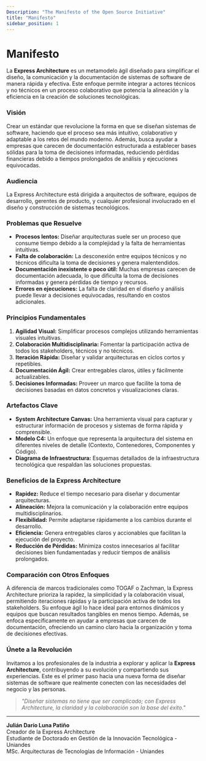 ```yaml
---
Description: "The Manifesto of the Open Source Initiative"
title: "Manifesto"
sidebar_position: 1
---
```


# Manifesto

La **Express Architecture** es un metamodelo ágil diseñado para simplificar el diseño, la comunicación y la documentación de sistemas de software de manera rápida y efectiva. Este enfoque permite integrar a actores técnicos y no técnicos en un proceso colaborativo que potencia la alineación y la eficiencia en la creación de soluciones tecnológicas.

### **Visión**

Crear un estándar que revolucione la forma en que se diseñan sistemas de software, haciendo que el proceso sea más intuitivo, colaborativo y adaptable a los retos del mundo moderno. Además, busca ayudar a empresas que carecen de documentación estructurada a establecer bases sólidas para la toma de decisiones informadas, reduciendo pérdidas financieras debido a tiempos prolongados de análisis y ejecuciones equivocadas.

### **Audiencia**

La Express Architecture está dirigida a arquitectos de software, equipos de desarrollo, gerentes de producto, y cualquier profesional involucrado en el diseño y construcción de sistemas tecnológicos.

### **Problemas que Resuelve**

- **Procesos lentos:** Diseñar arquitecturas suele ser un proceso que consume tiempo debido a la complejidad y la falta de herramientas intuitivas.
- **Falta de colaboración:** La desconexión entre equipos técnicos y no técnicos dificulta la toma de decisiones y genera malentendidos.
- **Documentación inexistente o poco útil:** Muchas empresas carecen de documentación adecuada, lo que dificulta la toma de decisiones informadas y genera pérdidas de tiempo y recursos.
- **Errores en ejecuciones:** La falta de claridad en el diseño y análisis puede llevar a decisiones equivocadas, resultando en costos adicionales.

### **Principios Fundamentales**

1. **Agilidad Visual:** Simplificar procesos complejos utilizando herramientas visuales intuitivas.
2. **Colaboración Multidisciplinaria:** Fomentar la participación activa de todos los stakeholders, técnicos y no técnicos.
3. **Iteración Rápida:** Diseñar y validar arquitecturas en ciclos cortos y repetibles.
4. **Documentación Ágil:** Crear entregables claros, útiles y fácilmente actualizables.
5. **Decisiones Informadas:** Proveer un marco que facilite la toma de decisiones basadas en datos concretos y visualizaciones claras.

### **Artefactos Clave**

- **System Architecture Canvas:** Una herramienta visual para capturar y estructurar información de procesos y sistemas de forma rápida y comprensible.
- **Modelo C4:** Un enfoque que representa la arquitectura del sistema en diferentes niveles de detalle (Contexto, Contenedores, Componentes y Código).
- **Diagrama de Infraestructura:** Esquemas detallados de la infraestructura tecnológica que respaldan las soluciones propuestas.

### **Beneficios de la Express Architecture**

- **Rapidez:** Reduce el tiempo necesario para diseñar y documentar arquitecturas.
- **Alineación:** Mejora la comunicación y la colaboración entre equipos multidisciplinarios.
- **Flexibilidad:** Permite adaptarse rápidamente a los cambios durante el desarrollo.
- **Eficiencia:** Genera entregables claros y accionables que facilitan la ejecución del proyecto.
- **Reducción de Pérdidas:** Minimiza costos innecesarios al facilitar decisiones bien fundamentadas y reducir tiempos de análisis prolongados.

### **Comparación con Otros Enfoques**

A diferencia de marcos tradicionales como TOGAF o Zachman, la Express Architecture prioriza la rapidez, la simplicidad y la colaboración visual, permitiendo iteraciones rápidas y la participación activa de todos los stakeholders. Su enfoque ágil lo hace ideal para entornos dinámicos y equipos que buscan resultados tangibles en menos tiempo. Además, se enfoca específicamente en ayudar a empresas que carecen de documentación, ofreciendo un camino claro hacia la organización y toma de decisiones efectivas.

### Únete a la Revolución

Invitamos a los profesionales de la industria a explorar y aplicar la **Express Architecture**, contribuyendo a su evolución y compartiendo sus experiencias. Este es el primer paso hacia una nueva forma de diseñar sistemas de software que realmente conecten con las necesidades del negocio y las personas.

> *"Diseñar sistemas no tiene que ser complicado; con Express Architecture, la claridad y la colaboración son la base del éxito."*

---

**Julián Darío Luna Patiño**  
Creador de la Express Architecture  
Estudiante de Doctorado en Gestión de la Innovación Tecnológica - Uniandes  
MSc. Arquitecturas de Tecnologías de Información - Uniandes



